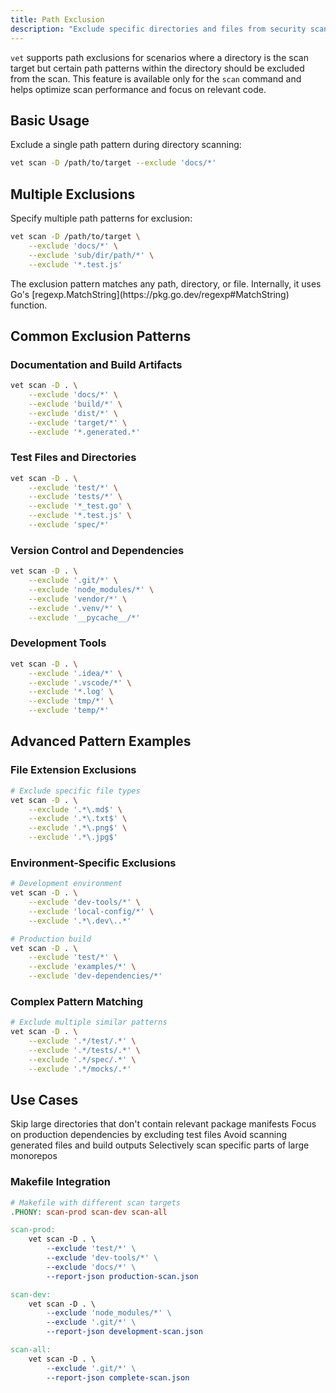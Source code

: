 ```yaml
---
title: Path Exclusion
description: "Exclude specific directories and files from security scans using pattern matching"
---
```


`vet` supports path exclusions for scenarios where a directory is the scan target but certain path patterns within the directory should be excluded from the scan. This feature is available only for the `scan` command and helps optimize scan performance and focus on relevant code.

## Basic Usage

Exclude a single path pattern during directory scanning:

```bash
vet scan -D /path/to/target --exclude 'docs/*'
```

## Multiple Exclusions

Specify multiple path patterns for exclusion:

```bash
vet scan -D /path/to/target \
    --exclude 'docs/*' \
    --exclude 'sub/dir/path/*' \
    --exclude '*.test.js'
```

<Info>
The exclusion pattern matches any path, directory, or file. Internally, it uses Go's [regexp.MatchString](https://pkg.go.dev/regexp#MatchString) function.
</Info>

## Common Exclusion Patterns

### Documentation and Build Artifacts

```bash
vet scan -D . \
    --exclude 'docs/*' \
    --exclude 'build/*' \
    --exclude 'dist/*' \
    --exclude 'target/*' \
    --exclude '*.generated.*'
```

### Test Files and Directories

```bash
vet scan -D . \
    --exclude 'test/*' \
    --exclude 'tests/*' \
    --exclude '*_test.go' \
    --exclude '*.test.js' \
    --exclude 'spec/*'
```

### Version Control and Dependencies

```bash
vet scan -D . \
    --exclude '.git/*' \
    --exclude 'node_modules/*' \
    --exclude 'vendor/*' \
    --exclude '.venv/*' \
    --exclude '__pycache__/*'
```

### Development Tools

```bash
vet scan -D . \
    --exclude '.idea/*' \
    --exclude '.vscode/*' \
    --exclude '*.log' \
    --exclude 'tmp/*' \
    --exclude 'temp/*'
```

## Advanced Pattern Examples

### File Extension Exclusions

```bash
# Exclude specific file types
vet scan -D . \
    --exclude '.*\.md$' \
    --exclude '.*\.txt$' \
    --exclude '.*\.png$' \
    --exclude '.*\.jpg$'
```

### Environment-Specific Exclusions

```bash
# Development environment
vet scan -D . \
    --exclude 'dev-tools/*' \
    --exclude 'local-config/*' \
    --exclude '.*\.dev\..*'

# Production build
vet scan -D . \
    --exclude 'test/*' \
    --exclude 'examples/*' \
    --exclude 'dev-dependencies/*'
```

### Complex Pattern Matching

```bash
# Exclude multiple similar patterns
vet scan -D . \
    --exclude '.*/test/.*' \
    --exclude '.*/tests/.*' \
    --exclude '.*/spec/.*' \
    --exclude '.*/mocks/.*'
```

## Use Cases

<CardGroup cols={2}>
  <Card title="Performance Optimization" icon="zap">
    Skip large directories that don't contain relevant package manifests
  </Card>
  <Card title="Test Environment Exclusion" icon="flask">
    Focus on production dependencies by excluding test files
  </Card>
  <Card title="Build Artifact Filtering" icon="hammer">
    Avoid scanning generated files and build outputs
  </Card>
  <Card title="Monorepo Management" icon="layers">
    Selectively scan specific parts of large monorepos
  </Card>
</CardGroup>

### Makefile Integration

```makefile
# Makefile with different scan targets
.PHONY: scan-prod scan-dev scan-all

scan-prod:
	vet scan -D . \
		--exclude 'test/*' \
		--exclude 'dev-tools/*' \
		--exclude 'docs/*' \
		--report-json production-scan.json

scan-dev:
	vet scan -D . \
		--exclude 'node_modules/*' \
		--exclude '.git/*' \
		--report-json development-scan.json

scan-all:
	vet scan -D . \
		--exclude '.git/*' \
		--report-json complete-scan.json
```

